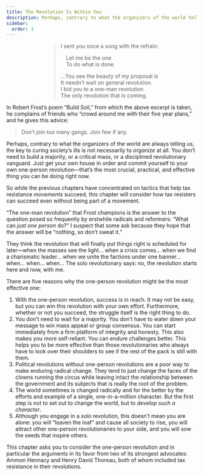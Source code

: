 ```yaml
---
title: The Revolution Is Within You
description: Perhaps, contrary to what the organizers of the world tell us, the key to curing society’s ills is not necessarily to organize at all.
sidebar:
  order: 1
---
```


<div style="width: fit-content; margin-right: auto; margin-left: auto;">

> I sent you once a song with the refrain:
>
>  Let me be the one\
>  To do what is done
>
> …You see the beauty of my proposal is\
> It needn’t wait on general revolution.\
> I bid you to a one-man revolution\
> The only revolution that is coming.

</div>

In Robert Frost’s poem “Build Soil,” from which the above excerpt is taken, he complains of friends who “crowd around me with their five year plans,” and he gives this advice:

> Don’t join too many gangs. Join few if any.

Perhaps, contrary to what the organizers of the world are always telling us, the key to curing society’s ills is not necessarily to *organize* at all.
You don’t need to build a majority, or a critical mass, or a disciplined revolutionary vanguard.
Just get your own house in order and commit yourself to your own one-person revolution—that’s the most crucial, practical, and effective thing you can be doing right now.

So while the previous chapters have concentrated on tactics that help tax resistance *movements* succeed, this chapter will consider how tax resisters can succeed even without being part of a movement.

“The one-man revolution” that Frost champions is the answer to the question posed so frequently by erstwhile radicals and reformers: “What can *just one person* do?”
I suspect that some ask because they hope that the answer will be “nothing, so don’t sweat it.”

They think the revolution that will finally put things right is scheduled for later—when the masses see the light… when a crisis comes… when we find a charismatic leader… when we unite the factions under one banner… when… when… when…
The solo revolutionary says: no, the revolution starts here and now, with me.

There are five reasons why the one-person revolution might be the most effective one:

1. With the one-person revolution, success is in reach.
   It may not be easy, but you can win this revolution with your own effort.
   Furthermore, whether or not you succeed, the struggle itself is the right thing to do.
1. You don’t need to wait for a majority.
   You don’t have to water down your message to win mass appeal or group consensus.
   You can start immediately from a firm platform of integrity and honesty.
   This also makes you more self-reliant.
   You can endure challenges better.
   This helps you to be more effective than those revolutionaries who always have to look over their shoulders to see if the rest of the pack is still with them.
1. Political revolutions without one-person revolutions are a poor way to make enduring radical change.
   They tend to just change the faces of the clowns running the circus while leaving intact the relationship between the government and its subjects that is really the root of the problem.
1. The world sometimes is changed radically and for the better by the efforts and example of a single, one-in-a-million character.
   But the first step is not to set out to change the world, but to *develop such a character*.
1. Although you engage in a *solo* revolution, this doesn’t mean you are alone: you will “leaven the loaf” and cause all society to rise, you will attract other one-person revolutionaries to your side, and you will sow the seeds that inspire others.

This chapter asks you to consider the one-person revolution and in particular the arguments in its favor from two of its strongest advocates: Ammon Hennacy and Henry David Thoreau, both of whom included tax resistance in their revolutions.

<Aside type="wikipedia" title="Wikipedia">
  <WikipediaBadge title="Robert Frost" />
  <WikipediaBadge title="Henry David Thoreau" />
  <WikipediaBadge title="Ammon Hennacy" />
</Aside>
